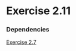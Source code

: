 
# Exercise 2.11

### Dependencies
[Exercise 2.7](./exercise-2.07)

 <Giscus
  repo={config.repo}
  repoId={config.repoId}
  category={config.category}
  categoryId={config.categoryId}
  mapping={config.mapping}
  reactionsEnabled={config.reactionsEnabled}
  emitMetadata={config.emitMetadata}
  theme={config.theme}
/>
